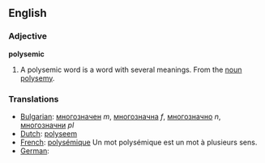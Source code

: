 ==English==

===Adjective===
'''polysemic'''
# A polysemic word is a word with several meanings.  From the [[noun]] [[polysemy]].

===Translations===
*[[Bulgarian]]: [[многозначен]] ''m'', [[многозначна]] ''f'', [[многозначно]] ''n'', [[многозначни]] ''pl''
*[[Dutch]]: [[polyseem]]
*[[French]]: [[polysémique]] Un mot polysémique est un mot à plusieurs sens.
*[[German]]: [[]]